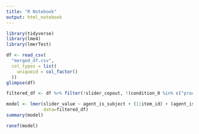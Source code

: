 ```yaml
---
title: "R Notebook"
output: html_notebook
---
```


```r
library(tidyverse)
library(lme4)
library(lmerTest)
```

```r
df <- read_csv(
  "merged_df.csv",
  col_types = list(
    uniqueid = col_factor()
  ))
glimpse(df)
```
```r
filtered_df <- df %>% filter(!slider_copout, !(condition_0 %in% c("practice", "filler")))
```


```r
model <- lmer(slider_value ~ agent_is_subject + (1|item_id) + (agent_is_subject|uniqueid),
              data=filtered_df)
summary(model)
```
```r
ranef(model)
```

